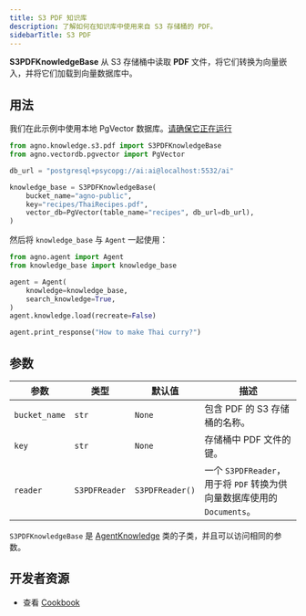 ```yaml
---
title: S3 PDF 知识库
description: 了解如何在知识库中使用来自 S3 存储桶的 PDF。
sidebarTitle: S3 PDF
---
```


**S3PDFKnowledgeBase** 从 S3 存储桶中读取 **PDF** 文件，将它们转换为向量嵌入，并将它们加载到向量数据库中。

## 用法

<Note>

我们在此示例中使用本地 PgVector 数据库。[请确保它正在运行](https://docs.agno.com/vectordb/pgvector)

</Note>

```python
from agno.knowledge.s3.pdf import S3PDFKnowledgeBase
from agno.vectordb.pgvector import PgVector

db_url = "postgresql+psycopg://ai:ai@localhost:5532/ai"

knowledge_base = S3PDFKnowledgeBase(
    bucket_name="agno-public",
    key="recipes/ThaiRecipes.pdf",
    vector_db=PgVector(table_name="recipes", db_url=db_url),
)
```

然后将 `knowledge_base` 与 `Agent` 一起使用：

```python
from agno.agent import Agent
from knowledge_base import knowledge_base

agent = Agent(
    knowledge=knowledge_base,
    search_knowledge=True,
)
agent.knowledge.load(recreate=False)

agent.print_response("How to make Thai curry?")
```

## 参数

| 参数     | 类型          | 默认值        | 描述                                                                                     |
| ------------- | ------------- | --------------- | ---------------------------------------------------------------------------------------- |
| `bucket_name` | `str`         | `None`          | 包含 PDF 的 S3 存储桶的名称。                                                               |
| `key`         | `str`         | `None`          | 存储桶中 PDF 文件的键。                                                                   |
| `reader`      | `S3PDFReader` | `S3PDFReader()` |一个 `S3PDFReader`，用于将 `PDF` 转换为供向量数据库使用的 `Documents`。 |

`S3PDFKnowledgeBase` 是 [AgentKnowledge](/reference/knowledge/base) 类的子类，并且可以访问相同的参数。

## 开发者资源

- 查看 [Cookbook](https://github.com/agno-agi/agno/blob/main/cookbook/agent_concepts/knowledge/s3_pdf_kb.py)